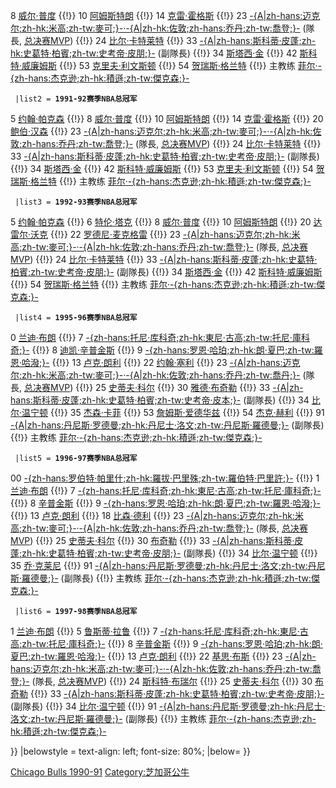 {{Navbox
|name = 芝加哥公牛1990–98赛季NBA总冠军
|titlestyle= background:#c41e3a; color:#ffffff; border:2px solid #000000;
|title = [[芝加哥公牛|<span style="color:#ffffff;">芝加哥公牛</span>]] 1990–93,95–98赛季NBA总冠军
|listclass=hlist
|list1=

 {{Navbox|child
  |list1 = '''1990-91赛季NBA总冠军'''<div>
2 [[丹尼斯·霍普森]] {{!}}
5 [[约翰·帕克森]] {{!}}
8 [[威尔·普度]] {{!}}
10 [[B·J·阿姆斯特朗|阿姆斯特朗]] {{!}}
14 [[克雷·霍格斯]] {{!}}
23 [[迈克尔·乔丹|-{A|zh-hans:迈克尔;zh-hk:米高;zh-tw:麥可;}-·-{A|zh-hk:佐敦;zh-hans:乔丹;zh-tw:喬登;}-]] (隊長, [[NBA总决赛最有价值球员|总决赛MVP]]) {{!}}
24 [[比尔·卡特莱特]] {{!}}
33 [[斯科蒂·皮蓬|-{A|zh-hans:斯科蒂·皮蓬;zh-hk:史葛特·柏賓;zh-tw:史考帝·皮朋;}-]] (副隊長) {{!}}
34 [[斯塔西·金]] {{!}}
42 [[斯科特·威廉姆斯 (篮球运动员)|斯科特·威廉姆斯]] {{!}}
53 [[克里夫·利文斯顿]] {{!}}
54 [[贺瑞斯·格兰特]] {{!}}
主教练 [[菲尔·杰克逊|菲尔·-{zh-hans:杰克逊;zh-hk:積遜;zh-tw:傑克森;}-]]
</div>
  |list2 = '''1991-92赛季NBA总冠军'''<div>
5 [[约翰·帕克森]] {{!}}
8 [[威尔·普度]] {{!}}
10 [[B·J·阿姆斯特朗|阿姆斯特朗]] {{!}}
14 [[克雷·霍格斯]] {{!}}
20 [[鲍伯·汉森]] {{!}}
23 [[迈克尔·乔丹|-{A|zh-hans:迈克尔;zh-hk:米高;zh-tw:麥可;}-·-{A|zh-hk:佐敦;zh-hans:乔丹;zh-tw:喬登;}-]] (隊長, [[NBA总决赛最有价值球员|总决赛MVP]]) {{!}}
24 [[比尔·卡特莱特]] {{!}}
33 [[斯科蒂·皮蓬|-{A|zh-hans:斯科蒂·皮蓬;zh-hk:史葛特·柏賓;zh-tw:史考帝·皮朋;}-]] (副隊長) {{!}}
34 [[斯塔西·金]] {{!}}
42 [[斯科特·威廉姆斯 (篮球运动员)|斯科特·威廉姆斯]] {{!}}
53 [[克里夫·利文斯顿]] {{!}}
54 [[贺瑞斯·格兰特]] {{!}}
主教练 [[菲尔·杰克逊|菲尔·-{zh-hans:杰克逊;zh-hk:積遜;zh-tw:傑克森;}-]]
</div>
  |list3 = '''1992-93赛季NBA总冠军'''<div>
5 [[约翰·帕克森]] {{!}}
6 [[特伦·塔克]] {{!}}
8 [[威尔·普度]] {{!}}
10 [[B·J·阿姆斯特朗|阿姆斯特朗]] {{!}}
20 [[达雷尔·沃克]] {{!}}
22 [[罗德尼·麦克格雷]] {{!}}
23 [[迈克尔·乔丹|-{A|zh-hans:迈克尔;zh-hk:米高;zh-tw:麥可;}-·-{A|zh-hk:佐敦;zh-hans:乔丹;zh-tw:喬登;}-]] (隊長, [[NBA总决赛最有价值球员|总决赛MVP]]) {{!}}
24 [[比尔·卡特莱特]] {{!}}
33 [[斯科蒂·皮蓬|-{A|zh-hans:斯科蒂·皮蓬;zh-hk:史葛特·柏賓;zh-tw:史考帝·皮朋;}-]] (副隊長) {{!}}
34 [[斯塔西·金]] {{!}}
42 [[斯科特·威廉姆斯 (篮球运动员)|斯科特·威廉姆斯]] {{!}}
54 [[贺瑞斯·格兰特]] {{!}}
主教练 [[菲尔·杰克逊|菲尔·-{zh-hans:杰克逊;zh-hk:積遜;zh-tw:傑克森;}-]]
</div>
  |list4 = '''1995-96赛季NBA总冠军'''<div>
0 [[兰迪·布朗]] {{!}}
7 [[托尼·库科奇|-{zh-hans:托尼·库科奇;zh-hk:東尼·古高;zh-tw:托尼·庫科奇;}-]] {{!}}
8 [[迪凯·辛普金斯]] {{!}}
9 [[罗恩·哈珀|-{zh-hans:罗恩·哈珀;zh-hk:朗·夏巴;zh-tw:羅恩·哈潑;}-]] {{!}}
13 [[卢克·朗利]] {{!}}
22 [[约翰·塞利]] {{!}}
23 [[迈克尔·乔丹|-{A|zh-hans:迈克尔;zh-hk:米高;zh-tw:麥可;}-·-{A|zh-hk:佐敦;zh-hans:乔丹;zh-tw:喬丹;}-]] (隊長, [[NBA总决赛最有价值球员|总决赛MVP]]) {{!}}
25 [[史蒂夫·科尔]] {{!}}
30 [[雅德·布奇勒]] {{!}}
33 [[斯科蒂·皮蓬|-{A|zh-hans:斯科蒂·皮蓬;zh-hk:史葛特·柏賓;zh-tw:史考帝·皮本;}-]] (副隊長) {{!}}
34 [[比尔·温宁顿]] {{!}}
35 [[杰森·卡菲]] {{!}}
53 [[詹姆斯·爱德华兹 (篮球运动员)|詹姆斯·爱德华兹]] {{!}}
54 [[杰克·赫利 (篮球运动员)|杰克·赫利]] {{!}}
91 [[丹尼斯·罗德曼|-{A|zh-hans:丹尼斯·罗德曼;zh-hk:丹尼士·洛文;zh-tw:丹尼斯·羅德曼;}-]] (副隊長) {{!}}
主教练 [[菲尔·杰克逊|菲尔·-{zh-hans:杰克逊;zh-hk:積遜;zh-tw:傑克森;}-]]
</div>
  |list5 = '''1996-97赛季NBA总冠军'''<div>
00 [[罗伯特·帕里什|-{zh-hans:罗伯特·帕里什;zh-hk:羅拔·巴里殊;zh-tw:羅伯特·巴里許;}-]] {{!}}
1 [[兰迪·布朗]] {{!}}
7 [[托尼·库科奇|-{zh-hans:托尼·库科奇;zh-hk:東尼·古高;zh-tw:托尼·庫科奇;}-]] {{!}}
8 [[迪凯·辛普金斯|辛普金斯]] {{!}}
9 [[罗恩·哈珀|-{zh-hans:罗恩·哈珀;zh-hk:朗·夏巴;zh-tw:羅恩·哈潑;}-]] {{!}}
13 [[卢克·朗利]] {{!}}
18 [[比森·德利]] {{!}}
23 [[迈克尔·乔丹|-{A|zh-hans:迈克尔;zh-hk:米高;zh-tw:麥可;}-·-{A|zh-hk:佐敦;zh-hans:乔丹;zh-tw:喬登;}-]] (隊長, [[NBA总决赛最有价值球员|总决赛MVP]]) {{!}}
25 [[史蒂夫·科尔]] {{!}}
30 [[雅德·布奇勒|布奇勒]] {{!}}
33 [[斯科蒂·皮蓬|-{A|zh-hans:斯科蒂·皮蓬;zh-hk:史葛特·柏賓;zh-tw:史考帝·皮朋;}-]] (副隊長) {{!}}
34 [[比尔·温宁顿]] {{!}}
35 [[乔·克莱尼]] {{!}}
91 [[丹尼斯·罗德曼|-{A|zh-hans:丹尼斯·罗德曼;zh-hk:丹尼士·洛文;zh-tw:丹尼斯·羅德曼;}-]] (副隊長) {{!}}
主教练 [[菲尔·杰克逊|菲尔·-{zh-hans:杰克逊;zh-hk:積遜;zh-tw:傑克森;}-]]
</div>
  |list6 = '''1997-98赛季NBA总冠军'''<div>
1 [[兰迪·布朗]] {{!}}
5 [[鲁斯蒂·拉鲁]] {{!}}
7 [[托尼·库科奇|-{zh-hans:托尼·库科奇;zh-hk:東尼·古高;zh-tw:托尼·庫科奇;}-]] {{!}}
8 [[迪凯·辛普金斯|辛普金斯]] {{!}}
9 [[罗恩·哈珀|-{zh-hans:罗恩·哈珀;zh-hk:朗·夏巴;zh-tw:羅恩·哈潑;}-]] {{!}}
13 [[卢克·朗利]] {{!}}
22 [[基思·布斯]] {{!}}
23 [[迈克尔·乔丹|-{A|zh-hans:迈克尔;zh-hk:米高;zh-tw:麥可;}-·-{A|zh-hk:佐敦;zh-hans:乔丹;zh-tw:喬登;}-]] (隊長, [[NBA总决赛最有价值球员|总决赛MVP]]) {{!}}
24 [[斯科特·布瑞尔]] {{!}}
25 [[史蒂夫·科尔]] {{!}}
30 [[雅德·布奇勒|布奇勒]] {{!}}
33 [[斯科蒂·皮蓬|-{A|zh-hans:斯科蒂·皮蓬;zh-hk:史葛特·柏賓;zh-tw:史考帝·皮朋;}-]] (副隊長) {{!}}
34 [[比尔·温宁顿]] {{!}}
91 [[丹尼斯·罗德曼|-{A|zh-hans:丹尼斯·罗德曼;zh-hk:丹尼士·洛文;zh-tw:丹尼斯·羅德曼;}-]] (副隊長) {{!}}
主教练 [[菲尔·杰克逊|菲尔·-{zh-hans:杰克逊;zh-hk:積遜;zh-tw:傑克森;}-]]
</div>

}}
|belowstyle = text-align: left; font-size: 80%;
|below=
}}<noinclude>
{{collapsible option}}
[[Category:NBA总冠军导航模板|Chicago Bulls 1990-91]]
[[Category:芝加哥公牛]]
</noinclude>
